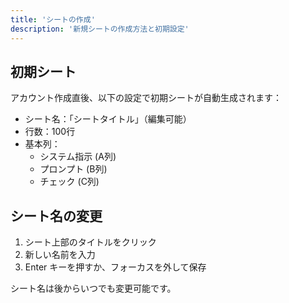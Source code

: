 ```yaml
---
title: 'シートの作成'
description: '新規シートの作成方法と初期設定'
---
```


## 初期シート
アカウント作成直後、以下の設定で初期シートが自動生成されます：

- シート名：「シートタイトル」（編集可能）
- 行数：100行
- 基本列：
  - システム指示 (A列)
  - プロンプト (B列)
  - チェック (C列)

## シート名の変更

1. シート上部のタイトルをクリック
2. 新しい名前を入力
3. Enter キーを押すか、フォーカスを外して保存

<Note>
シート名は後からいつでも変更可能です。
</Note> 